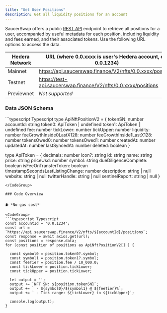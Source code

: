 ```yaml
---
title: "Get User Positions"
description: Get all liquidity positions for an account
---
```


SaucerSwap offers a public [REST API](/v/developer/rest-api) endpoint to retrieve all positions for a user, accompanied by useful metadata for each position, including liquidity and fees earned, and their associated tokens. Use the following URL options to access the data.

| Hedera Network | URL (where 0.0.xxxx is user's Hedera account, eg. 0.0.1234)    |
| -------------- | -------------------------------------------------------------- |
| Mainnet        | https://api.saucerswap.finance/V2/nfts/0.0.xxxx/positions      |
| Testnet        | https://test-api.saucerswap.finance/V2/nfts/0.0.xxxx/positions |
| Previewnet     | *Not supported*                                                |

### Data JSON Schema

<CodeGroup>
  ```typescript Typescript
  type ApiNftPositionV2 = {
    tokenSN: number
    accountId: string
    token0: ApiToken | undefined
    token1: ApiToken | undefined
    fee: number
    tickLower: number
    tickUpper: number
    liquidity: number
    feeGrowthInside0LastX128: number
    feeGrowthInside1LastX128: number
    tokensOwed0: number
    tokensOwed1: number
    createdAt: number
    updatedAt: number
    lastSyncedAt: number
    deleted: boolean
  }

  type ApiToken = {
    decimals: number
    icon?: string
    id: string
    name: string
    price: string
    priceUsd: number
    symbol: string
    dueDiligenceComplete: boolean
    isFeeOnTransferToken: boolean
    timestampSecondsLastListingChange: number
    description: string | null
    website: string | null
    twitterHandle: string | null
    sentinelReport: string | null
  }
  ```
</CodeGroup>

### Code Overview

⛽ *No gas cost*

<CodeGroup>
  ```typescript Typescript
  const accountId = '0.0.1234';
  const url = `https://api.saucerswap.finance/V2/nfts/${accountId}/positions`;  
  const response = await axios.get(url);
  const positions = response.data;
  for (const position of positions as ApiNftPositionV2[] ) {

    const symbol0 = position.token0?.symbol;
    const symbol1 = position.token1?.symbol;
    const feeTier = position.fee / 10_000.0;
    const tickLower = position.tickLower;
    const tickUpper = position.tickLower;

    let output = '';
    output += `NFT SN: ${position.tokenSN}`;
    output += ` - ${symbol0}/${symbol1} @ ${feeTier}%`;
    output += ` - Tick range: ${tickLower} to ${tickUpper}`;

    console.log(output);
  }
  ```
</CodeGroup>